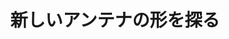 ﻿---
title: "新しいアンテナの形を探る"
category: "工学院"
vol: 11
interviewee: "後藤・安藤 "
url: ""
tags: ["電波","アンテナ"]
pdf: "11-4.pdf"
career: ""
pdfurl: "11-4/11-4.pdf"
preface: "我々が電波の存在を知りそれを利用するようになってから、まだ百年程しか経っていない。しかしこの百年の間に電波は様々な方面で高度な使い方をされるようになってきた。その電波を送り出したり受け取ったりするのがアンテナの役割である。今回は、このアンテナを平面化する研究をしておられる後藤・安藤を訪れ、後藤尚久教授にお話をうかがった。"
---
